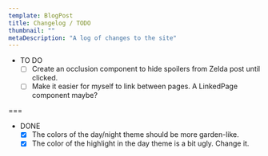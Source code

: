 ```yaml
---
template: BlogPost
title: Changelog / TODO
thumbnail: ""
metaDescription: "A log of changes to the site"
---
```


- TO DO
  - [ ] Create an occlusion component to hide spoilers from Zelda post until
    clicked.
  - [ ] Make it easier for myself to link between pages. A LinkedPage component
    maybe?

===

- DONE
  - [x] The colors of the day/night theme should be more garden-like.
  - [x] The color of the highlight in the day theme is a bit ugly. Change it.

